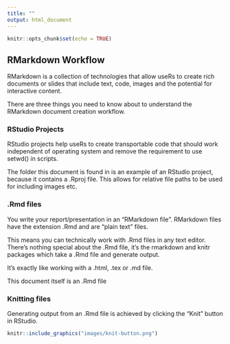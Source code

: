 ```yaml
---
title: ""
output: html_document
---
```


```r
knitr::opts_chunk$set(echo = TRUE)
```

## RMarkdown Workflow

RMarkdown is a collection of technologies that allow useRs to create rich documents or slides that include text, code, images and the potential for interactive content.

There are three things you need to know about to understand the RMarkdown document creation workflow.

### RStudio Projects

RStudio projects help useRs to create transportable code that should work independent of operating system and remove the requirement to use setwd() in scripts.

The folder this document is found in is an example of an RStudio project, because it contains a .Rproj file. This allows for relative file paths to be used for including images etc.

### .Rmd files

You write your report/presentation in an "RMarkdown file". RMarkdown files have the extension .Rmd and are "plain text" files.

This means you can technically work with .Rmd files in any text editor. There's nothing special about the .Rmd file, it's the rmarkdown and knitr packages which take a .Rmd file and generate output.

It's exactly like working with a .html, .tex or .md file.

This document itself is an .Rmd file

### Knitting files

Generating output from an .Rmd file is achieved by clicking the "Knit" button in RStudio.

```r
knitr::include_graphics("images/knit-button.png")
```

